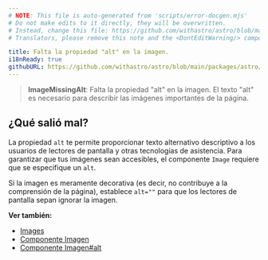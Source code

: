 ```yaml
---
# NOTE: This file is auto-generated from 'scripts/error-docgen.mjs'
# Do not make edits to it directly, they will be overwritten.
# Instead, change this file: https://github.com/withastro/astro/blob/main/packages/astro/src/core/errors/errors-data.ts
# Translators, please remove this note and the <DontEditWarning/> component.

title: Falta la propiedad "alt" en la imagen.
i18nReady: true
githubURL: https://github.com/withastro/astro/blob/main/packages/astro/src/core/errors/errors-data.ts
---
```


> **ImageMissingAlt**: Falta la propiedad "alt" en la imagen. El texto "alt" es necesario para describir las imágenes importantes de la página.

## ¿Qué salió mal?
La propiedad `alt` te permite proporcionar texto alternativo descriptivo a los usuarios de lectores de pantalla y otras tecnologías de asistencia. Para garantizar que tus imágenes sean accesibles, el componente `Image` requiere que se especifique un `alt`.

Si la imagen es meramente decorativa (es decir, no contribuye a la comprensión de la página), establece `alt=""` para que los lectores de pantalla sepan ignorar la imagen.

**Ver también:**
-  [Images](/es/guides/images/)
-  [Componente Imagen](/es/guides/images/#image--astroassets)
-  [Componente Imagen#alt](/es/guides/images/#alt-requerido)
